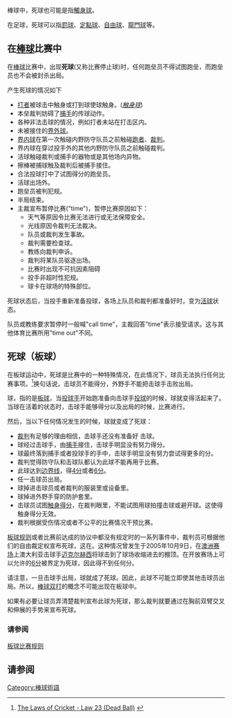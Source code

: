 棒球中，死球也可能是指[[觸身球|觸身球]]。

在足球，死球可以指[[罰球|罰球]]、[[定點球|定點球]]、[[自由球|自由球]]、[[龍門球|龍門球]]等。

==在[[棒球|棒球]]比赛中==

在[[棒球|棒球]]比赛中，出现'''死球'''(又称比赛停止球)时，任何跑垒员不得试图跑垒，而跑垒员也不会被封杀出局。 

产生死球的情况如下

* [[打者|打者]]被球击中触身或打到球使球触身。(''[[触身球|触身球]]'')
* 本垒裁判妨碍了[[捕手|捕手]]的传球动作。 
* 各种非法击球的情况，例如打者未站在打击区内。
* 未被接住的[[界外球_(棒球)|界外球]]。
* [[界外球_(棒球)|界内球]]在第一次触碰内野防守队员之前触碰[[跑者|跑者]]、[[裁判_(體育)|裁判]]。
* 界内球在穿过投手外的其他内野防守队员之前触碰裁判。
* 活球触碰裁判或捕手的器物或是其他场内异物。
* 擦棒被捕球触及裁判后被捕手接住。
* 合法投球打中了试图得分的跑垒员。
* 活球出场外。
* 跑垒员被判犯规。
* 半局结束。
* 主裁宣布暂停比赛("time")，暂停比赛原因如下：
** 天气等原因令比赛无法进行或无法保障安全。
** 光线原因令裁判无法裁决。
** 队员或裁判发生事故。
** 裁判需要检查球。
** 教练向裁判申诉。
** 裁判将某队员驱逐出场。
** 比赛时出现不可抗因素阻碍
** 投手非超时性犯规。
** 球卡在球场的特殊部位。

死球状态后，当投手重新准备投球，各场上队员和裁判都准备好时，变为[[活球|活球]]状态。

队员或教练要求暂停时一般喊"call time"，主裁回答"time"表示接受请求。这与其他体育比赛所用"time out"不同。

{{台湾棒球维基馆|比賽停止球}}

==死球（板球）==

在板球运动中，死球是比赛中的一种特殊情况，在此情况下，球员无法执行任何比赛事项。<ref>[http://www.lords.org/laws-and-spirit/laws-of-cricket/laws/law-23-dead-ball,49,AR.html The Laws of Cricket - Law 23 (Dead Ball)] {{webarchive|url=https://web.archive.org/web/20100218143402/http://www.lords.org/laws-and-spirit/laws-of-cricket/laws/law-23-dead-ball%2C49%2CAR.html |date=2010-02-18 }}
</ref>换句话说，击球员不能得分，外野手不能把击球手击败出局。

球，指的是[[板球|板球]]，当[[投球手|投球手]]开始跑准备向击球手[[投球|投球]]的时候，球就变得活起来了。当球在活着的状态时，击球手能够得分以及出局的时候，比赛进行。

然后，当以下任何情况发生的时候，球就变成了死球：
* [[裁判_(體育)|裁判]]有足够的理由相信，击球手还没有准备好 击球。
* 球经过击球手，由[[捕手|捕手]]接住，击球手明显没有努力得分。
* 球最终落到捕手或者投球手的手中，击球手明显没有努力尝试得更多的分。
* 裁判觉得防守队和击球队都认为此球不能再用于比赛。
* 此球达到[[边界线_(板球)|边界线]]，得[[4分|4分]]或者[[6分|6分]]。
* 任一击球员出局。
* 球掉进击球员或者裁判的服装里或设备里。
* 球掉进外野手穿的防护套里。
* 击球员试图[[触身得分|触身得分]]，在裁判眼里，不能试图用球拍撞击球或避开球。这使得触身得分无效。
* 裁判根据受伤情况或者不公平的比赛情况干预比赛。

[[板球规则|板球规则]]或者比赛前达成的协议中都没有规定时的一系列事件中，裁判员可根据他们的自由裁定权宣布死球，这在。这种情况曾发生于2005年10月9日，在[[澳洲赛场|澳洲赛场]]上澳大利亚击球手[[迈克尔赫西|迈克尔赫西]]将球击到了球场收缩进去的棚顶。在开放赛场上可以允许的[[6分|6分]]被界定为死球，因此得不到任何分。

请注意，一旦击球手出局，球就成了死球。因此，此球不可能立即使其他击球员出局。所以，[[棒球双打|棒球双打]]的概念不可能出现在板球中。

如果有必要让球员弄清楚裁判宣布此球为死球，那么裁判就要通过在胸前双臂交叉和伸展的手势来宣布死球。

===请参阅===
[[板球比赛规则|板球比赛规则]]

==请参阅==
{{reflist}}

[[Category:棒球術語|Category:棒球術語]]